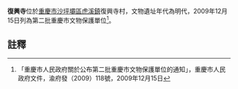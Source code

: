 {{msg:重慶市文物保護單位
|名稱 = 復興寺
|編號 = 33
|圖片 = 
|級別 = 6
|分類 = 
|時代 = 明代
|地点 = [[沙坪壩區|沙坪壩區]][[虎溪鎮|虎溪鎮]]復興寺村
|坐標 = 
|登錄 = 2009年12月15日
}}
'''復興寺'''位於[[重慶市|重慶市]][[沙坪壩區|沙坪壩區]][[虎溪鎮|虎溪鎮]]復興寺村，文物遺址年代為明代，2009年12月15日列為第二批重慶市文物保護單位<ref>「重慶市人民政府關於公布第二批重慶市文物保護單位的通知」，重慶市人民政府文件，渝府發（2009）118號，2009年12月15日</ref>。
== 註釋 ==
{{reflist}}
{{文物保護單位小作品}}